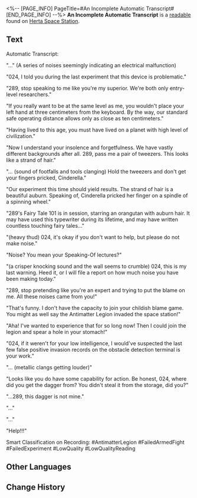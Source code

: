 <%-- [PAGE_INFO]
PageTitle=#An Incomplete Automatic Transcript#
[END_PAGE_INFO] --%>
{{Readable Infobox
|id           = 139
|partIds      = 190285
|title        = 
|image        = Item Journal Page.png
|world        = Herta Space Station
|parts        = 1
|author       = <!--to be added-->
|description  = Two researchers left a few tapes about their Curio experiment on the night of the Antimatter Legion's invasion. This document was translated from the recordings automatically.
|part1        = An Incomplete Automatic Transcript
|source1      = {{cx|Source missing}}
|characters   = 
|factions     = 
}}
'''An Incomplete Automatic Transcript''' is a [[readable]] found on [[Herta Space Station]].
<!--
==Location==
{{Map Embed|<map name>|<marker id>}}
-->
==Text==
Automatic Transcript:

"..." (A series of noises seemingly indicating an electrical malfunction)

"024, I told you during the last experiment that this device is problematic."

"289, stop speaking to me like you're my superior. We're both only entry-level researchers."

"If you really want to be at the same level as me, you wouldn't place your left hand at three centimeters from the keyboard. By the way, our standard safe operating distance allows only as close as ten centimeters."

"Having lived to this age, you must have lived on a planet with high level of civilization."

"Now I understand your insolence and forgetfulness. We have vastly different backgrounds after all. 289, pass me a pair of tweezers. This looks like a strand of hair."

"... (sound of footfalls and tools clanging) Hold the tweezers and don't get your fingers pricked, Cinderella."

"Our experiment this time should yield results. The strand of hair is a beautiful auburn. Speaking of, Cinderella pricked her finger on a spindle of a spinning wheel."

"289's Fairy Tale 101 is in session, starring an orangutan with auburn hair. It may have used this typewriter during its lifetime, and may have written countless touching fairy tales..."

"(heavy thud) 024, it's okay if you don't want to help, but please do not make noise."

"Noise? You mean your Speaking-Of lectures?"

"(a crisper knocking sound and the wall seems to crumble) 024, this is my last warning. Heed it, or I will file a report on how much noise you have been making today."

"289, stop pretending like you're an expert and trying to put the blame on me. All these noises came from you!"

"That's funny. I don't have the capacity to join your childish blame game. You might as well say the Antimatter Legion invaded the space station!"

"Aha! I've wanted to experience that for so long now! Then I could join the legion and spear a hole in your stomach!"

"024, if it weren't for your low intelligence, I would've suspected the last few false positive invasion records on the obstacle detection terminal is your work."

"... (metallic clangs getting louder)"

"Looks like you do have some capability for action. Be honest, 024, where did you get the dagger from? You didn't steal it from the storage, did you?"

"...289, this dagger is not mine."

"..."

"..."

"Help!!!"

Smart Classification on Recording: #AntimatterLegion #FailedArmedFight #FailedExperiment #LowQuality #LowQualityReading

<!--
==Trivia==
* 
-->
==Other Languages==
{{Other Languages
|en   = An Incomplete Automatic Transcript
|zhs  = 不完整的录音自动转译文档
|zht  = 不完整的錄音自動轉譯檔
|ja   = 不完全な録音を自動文字変換したファイル
|ko   = 불완전한 녹음 기록 파일
|es   = Transcripción automática incompleta
|fr   = Une transcription automatique incomplète
|ru   = Неполная автоматическая расшифровка
|th   = การถอดความอัตโนมัติที่ไม่สมบูรณ์
|vi   = Tài Liệu Ghi Âm Tự Động Dịch Không Hoàn Chỉnh
|de   = Unvollständige automatische Abschrift
|id   = Transkrip Rekaman Otomatis yang Tidak Lengkap
|pt   = Transcrição Automática Incompleta
}}

==Change History==
{{Change History|1.0}}